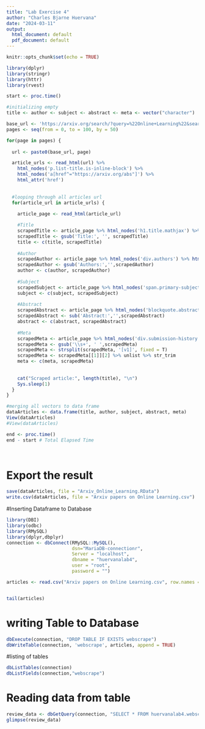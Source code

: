 ---
title: "Lab Exercise 4"
author: "Charles Bjarne Huervana"
date: "2024-03-11"
output:
  html_document: default
  pdf_document: default
---

```{r setup, include=FALSE}
knitr::opts_chunk$set(echo = TRUE)
```

```{r}
library(dplyr)
library(stringr)
library(httr)
library(rvest)

start <- proc.time()

#initializing empty
title <- author <- subject <- abstract <- meta <- vector("character")

base_url <- 'https://arxiv.org/search/?query=%22Online+Learning%22&searchtype=all&source=header&start='
pages <- seq(from = 0, to = 100, by = 50)

for(page in pages) {
  
  url <- paste0(base_url, page)

  article_urls <- read_html(url) %>% 
    html_nodes('p.list-title.is-inline-block') %>% 
    html_nodes('a[href^="https://arxiv.org/abs"]') %>% 
    html_attr('href')
  
  
  #looping through all articles url
  for(article_url in article_urls) {
  
    article_page <- read_html(article_url)

    #Title
    scrapedTitle <- article_page %>% html_nodes('h1.title.mathjax') %>% html_text(TRUE)
    scrapedTitle <- gsub('Title:', '', scrapedTitle)
    title <- c(title, scrapedTitle)
    
    #Author
    scrapedAuthor <- article_page %>% html_nodes('div.authors') %>% html_text(TRUE)
    scrapedAuthor <- gsub('Authors:','',scrapedAuthor)
    author <- c(author, scrapedAuthor)
    
    #Subject
    scrapedSubject <- article_page %>% html_nodes('span.primary-subject') %>% html_text(TRUE)
    subject <- c(subject, scrapedSubject)
    
    #Abstract
    scrapedAbstract <- article_page %>% html_nodes('blockquote.abstract.mathjax') %>% html_text(TRUE)
    scrapedAbstract <- sub('Abstract:','',scrapedAbstract)
    abstract <- c(abstract, scrapedAbstract)
    
    #Meta
    scrapedMeta <- article_page %>% html_nodes('div.submission-history') %>% html_text(TRUE)
    scrapedMeta <- gsub('\\s+', ' ',scrapedMeta)
    scrapedMeta <- strsplit(scrapedMeta, '[v1]', fixed = T)
    scrapedMeta <- scrapedMeta[[1]][2] %>% unlist %>% str_trim
    meta <- c(meta, scrapedMeta)
    
    
    cat("Scraped article:", length(title), "\n")
    Sys.sleep(1)
  }
}

#merging all vectors to data frame
dataArticles <- data.frame(title, author, subject, abstract, meta)
View(dataArticles)
#View(dataArticles)

end <- proc.time()
end - start # Total Elapsed Time




```


# Export the result
```{r}

save(dataArticles, file = "Arxiv_Online_Learning.RData")
write.csv(dataArticles, file = "Arxiv papers on Online Learning.csv")
```


#Inserting Dataframe to Database

```{r}
library(DBI)
library(odbc)
library(RMySQL)
library(dplyr,dbplyr)
connection <- dbConnect(RMySQL::MySQL(),
                        dsn="MariaDB-connectionr",
                        Server = "localhost",
                        dbname = "huervanalab4", 
                        user = "root", 
                        password = "") 

```

```{r}
articles <- read.csv("Arxiv papers on Online Learning.csv", row.names = NULL)


tail(articles)

```

# writing Table to Database

```{r}
dbExecute(connection, "DROP TABLE IF EXISTS webscrape")
dbWriteTable(connection, 'webscrape', articles, append = TRUE)

```

#listing of tables

```{r}
dbListTables(connection)
dbListFields(connection,"webscrape")
```

# Reading data from table

```{r}

review_data <- dbGetQuery(connection, "SELECT * FROM huervanalab4.webscrape")
glimpse(review_data)

```
   